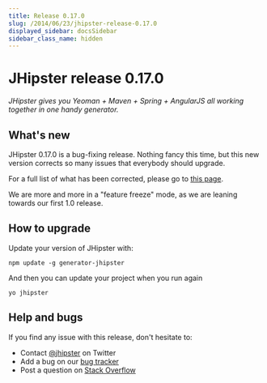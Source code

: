```yaml
---
title: Release 0.17.0
slug: /2014/06/23/jhipster-release-0.17.0
displayed_sidebar: docsSidebar
sidebar_class_name: hidden
---
```


JHipster release 0.17.0
==================

*JHipster gives you Yeoman + Maven + Spring + AngularJS all working together in one handy generator.*

What's new
----------

JHipster 0.17.0 is a bug-fixing release. Nothing fancy this time, but this new version corrects so many issues that everybody should upgrade.

For a full list of what has been corrected, please go to [this page](https://github.com/jhipster/generator-jhipster/issues?milestone=6&page=1&state=closed).

We are more and more in a "feature freeze" mode, as we are leaning towards our first 1.0 release.

How to upgrade
------------

Update your version of JHipster with:

```
npm update -g generator-jhipster
```

And then you can update your project when you run again

```
yo jhipster
```

Help and bugs
--------------

If you find any issue with this release, don't hesitate to:

- Contact [@jhipster](https://twitter.com/jhipster) on Twitter
- Add a bug on our [bug tracker](https://github.com/jhipster/generator-jhipster/issues?state=open)
- Post a question on [Stack Overflow](http://stackoverflow.com/tags/jhipster/info)
